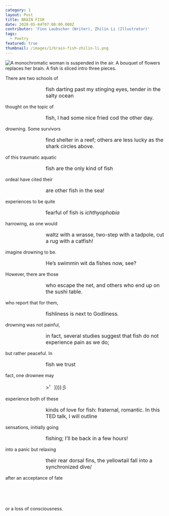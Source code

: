 ```yaml
---
category: 1
layout: Post
title: BRAIN FISH
date: 2020-05-04T07:00:00.000Z
contributor: 'Finn Laubscher (Writer), Zhilin Li (Illustrator)'
tags:
  - Poetry
featured: true
thumbnail: /images/1/brain-fish-zhilin-li.png
---
```


<img src="/public/images/1/brain-fish-zhilin-li.png" alt="A monochromatic woman is suspended in the air. A bouquet of flowers replaces her brain. A fish is sliced intro three pieces." class="w650" />

There are two schools of

<p style="text-align:left; font-size:1rem; margin-left:25%">fish darting past my stinging eyes, tender in the salty ocean</p>

thought on the topic of

<p style="text-align:left; font-size:1rem; margin-left:25%">fish, I had some nice fried cod the other day.</p>

drowning. Some survivors

<p style="text-align:left; font-size:1rem; margin-left:25%">find shelter in a reef; others are less lucky as the shark circles above.</p>

of this traumatic aquatic

<p style="text-align:left; font-size:1rem; margin-left:25%">fish are the only kind of fish</p>

ordeal have cited their

<p style="text-align:left; font-size:1rem; margin-left:25%">are other fish in the sea!</p>

experiences to be quite

<p style="text-align:left; font-size:1rem; margin-left:25%">fearful of fish is <i>ichthyophobia</i></p>

harrowing, as one would

<p style="text-align:left; font-size:1rem; margin-left:25%">waltz with a wrasse, two-step with a tadpole, cut a rug with a catfish!</p>

imagine drowning to be.

<p style="text-align:left; font-size:1rem; margin-left:25%">He’s swimmin wit da fishes now, see?</p>

However, there are those

<p style="text-align:left; font-size:1rem; margin-left:25%">who escape the net, and others who end up on the sushi table.</p>

who report that for them,

<p style="text-align:left; font-size:1rem; margin-left:25%">fishliness is next to Godliness.</p>

drowning was not painful,

<p style="text-align:left; font-size:1rem; margin-left:25%">in fact, several studies suggest that fish do not experience pain as we do;</p>

but rather peaceful. In

<p style="text-align:left; font-size:1rem; margin-left:25%">fish we trust</p>

fact, one drownee may

<p style="text-align:left; font-size:1rem; margin-left:25%">>゜))))彡</p>

experience both of these

<p style="text-align:left; font-size:1rem; margin-left:25%">kinds of love for fish: fraternal, romantic. In this TED talk, I will outline</p>

sensations, initially going

<p style="text-align:left; font-size:1rem; margin-left:25%">fishing; I’ll be back in a few hours!</p>

into a panic but relaxing

<p style="text-align:left; font-size:1rem; margin-left:25%">their rear dorsal fins, the yellowtail fall into a synchronized dive/</p>

after an acceptance of fate

<br />

<br />

<br />

or a loss of consciousness.
